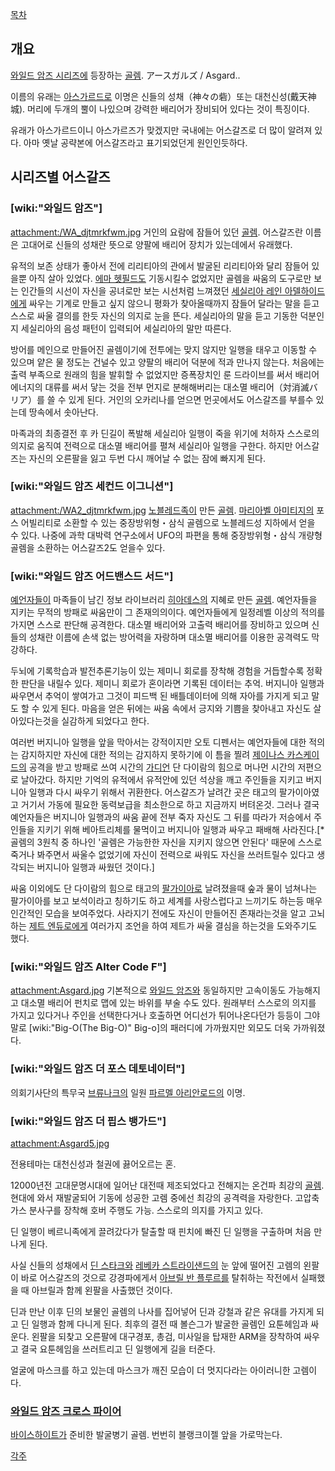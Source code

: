 [[목차]]

== 개요 ==
[[와일드 암즈 시리즈]]에 등장하는 [[골렘]]. アースガルズ / Asgard..

이름의 유래는 [[아스가르드]]로 이명은 신들의 성채（神々の砦）또는 대천신성(戴天神城). 머리에 두개의 뿔이 나있으며 강력한 배리어가 장비되어 있다는 것이 특징이다.

유래가 아스가르드이니 아스가르즈가 맞겠지만 국내에는 어스갈즈로 더 많이 알려져 있다. 아마 옛날 공략본에 어스갈즈라고 표기되었던게 원인인듯하다.

== 시리즈별 어스갈즈 ==
=== [wiki:"와일드 암즈"] ===
attachment:/WA_djtmrkfwm.jpg
거인의 요람에 잠들어 있던 [[골렘]]. 어스갈즈란 이름은 고대어로 신들의 성채란 뜻으로 양팔에 배리어 장치가 있는데에서 유래했다.

유적의 보존 상태가 좋아서 전에 리리티아의 관에서 발굴된 리리티아와 달리 잠들어 있을뿐 아직 살아 있었다. [[에마 헷필드]]도 기동시킬수 없었지만 골렘을 싸움의 도구로만 보는 인간들의 시선이 자신을 공녀로만 보는 시선처럼 느껴졌던 [[세실리아 레인 아델하이드]]에게 싸우는 기계로 만들고 싶지 않으니 평화가 찾아올때까지 잠들어 달라는 말을 듣고 스스로 싸울 결의를 한듯 자신의 의지로 눈을 뜬다. 세실리아의 말을 듣고 기동한 덕분인지 세실리아의 음성 패턴이 입력되어 세실리아의 말만 따른다.

방어를 메인으로 만들어진 골렘이기에 전투에는 맞지 않지만 일행을 태우고 이동할 수 있으며 얕은 물 정도는 건널수 있고 양팔의 배리어 덕분에 적과 만나지 않는다. 처음에는 출력 부족으로 원래의 힘을 발휘할 수 없었지만 증폭장치인 룬 드라이브를 써서 배리어 에너지의 대류를 써서 닿는 것을 전부 먼지로 분해해버리는 대소멸 배리어（対消滅バリア）를 쓸 수 있게 된다. 거인의 오카리나를 얻으면 먼곳에서도 어스갈즈를 부를수 있는데 땅속에서 솟아난다.

마족과의 최종결전 후 카 딘길이 폭발해 세실리아 일행이 죽을 위기에 처하자 스스로의 의지로 움직여 전력으로 대소멸 배리어를 펼쳐 세실리아 일행을 구한다. 하지만 어스갈즈는 자신의 오른팔을 잃고 두번 다시 깨어날 수 없는 잠에 빠지게 된다.

=== [wiki:"와일드 암즈 세컨드 이그니션"] ===
attachment:/WA2_djtmrkfwm.jpg
[[노블레드]]족이 만든 [[골렘]].
[[마리아벨 아미티지]]의 포스 어빌리티로 소환할 수 있는 중장방위형・삼식 골렘으로 노블레드성 지하에서 얻을 수 있다. 나중에 과학 대박력 연구소에서 UFO의 파편을 통해 중장방위형・삼식 개량형 골렘을 소환하는 어스갈즈2도 얻을수 있다.

=== [wiki:"와일드 암즈 어드밴스드 서드"] ===
[[예언자]]들이 마족들이 남긴 정보 라이브러리 [[히아데스]]의 지혜로 만든 [[골렘]]. 예언자들을 지키는 무적의 방패로 싸움만이 그 존재의의이다. 예언자들에게 일정레벨 이상의 적의를 가지면 스스로 판단해 공격한다. 대소멸 배리어와 고출력 배리어를 장비하고 있으며 신들의 성채란 이름에 손색 없는 방어력을 자랑하며 대소멸 배리어를 이용한 공격력도 막강하다.

두뇌에 기록학습과 발전추론기능이 있는 제미니 회로를 장착해 경험을 거듭할수록 정확한 판단을 내릴수 있다. 제미니 회로가 혼이라면 기록된 데이터는 추억.
버지니아 일행과 싸우면서 추억이 쌓여가고 그것이 피드백 된 배틀데이터에 의해 자아를 가지게 되고 말도 할 수 있게 된다. 마음을 얻은 뒤에는 싸움 속에서 긍지와 기쁨을 찾아내고 자신도 살아있다는것을 실감하게 되었다고 한다.

여러번 버지니아 일행을 앞을 막아서는 강적이지만 오토 디펜서는 예언자들에 대한 적의는 감지하지만 자신에 대한 적의는 감지하지 못하기에 이 틈을 찔려 [[제이나스 카스케이드]]의 공격을 받고 방패로 쓰여 시간의 [[가디언]] 단 다이람의 힘으로 머나먼 시간의 저편으로 날아갔다.
하지만 기억의 유적에서 유적안에 있던 석상을 깨고 주인들을 지키고 버지니아 일행과 다시 싸우기 위해서 귀환한다. 어스갈즈가 날려간 곳은 태고의 팔가이아였고 거기서 가동에 필요한 동력보급을 최소한으로 하고 지금까지 버텨온것. 그러나 결국 예언자들은 버지니아 일행과의 싸움 끝에 전부 죽자 자신도 그 뒤를 따라가 저승에서 주인들을 지키기 위해 베아트리체를 물먹이고 버지니아 일행과 싸우고 패배해 사라진다.[* 골렘의 3원칙 중 하나인 '골렘은 가능한한 자신을 지키지 않으면 안된다' 때문에 스스로 죽거나 봐주면서 싸울수 없었기에 자신이 전력으로 싸워도 자신을 쓰러트릴수 있다고 생각되는 버지니아 일행과 싸웠던 것이다.]

싸움 이외에도 단 다이람의 힘으로 태고의 [[팔가이아]]로 날려졌을때 숲과 물이 넘쳐나는 팔가이아를 보고 보석이라고 칭하기도 하고 세계를 사랑스럽다고 느끼기도 하는등 매우 인간적인 모습을 보여주었다. 사라지기 전에도 자신이 만들어진 존재라는것을 알고 고뇌하는 [[제트 엔듀로]]에게 여러가지 조언을 하여 제트가 싸울 결심을 하는것을 도와주기도 했다.

=== [wiki:"와일드 암즈 Alter Code F"] ===
attachment:Asgard.jpg
기본적으로 [[와일드 암즈]]와 동일하지만 고속이동도 가능해지고 대소멸 배리어 펀치로 맵에 있는 바위를 부술 수도 있다. 원래부터 스스로의 의지를 가지고 있다거나 주인을 선택한다거나 호출하면 어디선가 튀어나온다던가 등등이 그야말로 [wiki:"Big-O(The Big-O)" Big-o]의 패러디에 가까웠지만 외모도 더욱 가까워졌다.

=== [wiki:"와일드 암즈 더 포스 데토네이터"] ===
의회기사단의 특무국 [[브류나크]]의 일원 [[파르멜 아리안로드]]의 이명.

=== [wiki:"와일드 암즈 더 핍스 뱅가드"] ===
attachment:Asgard5.jpg

전용테마는 대천신성과 철권에 끓어오르는 혼.

12000년전 고대문명시대에 일어난 대전때 제조되었다고 전해지는 온건파 최강의 [[골렘]].
현대에 와서 재발굴되어 기동에 성공한 고렘 중에선 최강의 공격력을 자랑한다. 고압축 가스 분사구를 장착해 호버 주행도 가능. 스스로의 의지를 가지고 있다.

딘 일행이 베르니족에게 끌려갔다가 탈출할 때 핀치에 빠진 딘 일행을 구출하며 처음 만나게 된다. 

사실 신들의 성채에서 [[딘 스타크]]와 [[레베카 스트라이샌드]]의 눈 앞에 떨어진 고렘의 왼팔이 바로 어스갈즈의 것으로 강경파에게서 [[아브릴 반 플루르]]를 탈취하는 작전에서 실패했을 때 아브릴과 함께 왼팔을 사출했던 것이다. 

딘과 만난 이후 딘의 보물인 골렘의 나사를 집어넣어 딘과 강철과 같은 유대를 가지게 되고 딘 일행과 함께 다니게 된다.
최후의 결전 때 볼슨그가 발굴한 골렘인 요툰헤임과 싸운다. 왼팔을 되찾고 오른팔에 대구경포, 총검, 미사일을 탑재한 ARM을 장착하여 싸우고 결국 요툰헤임을 쓰러트리고 딘 일행에게 길을 터준다.

얼굴에 마스크를 하고 있는데 마스크가 깨진 모습이 더 멋지다라는 아이러니한 고렘이다.

=== [[와일드 암즈 크로스 파이어]] ===
[[바이스하이트]]가 준비한 발굴병기 골렘. 번번히 블랭크이젤 앞을 가로막는다.

[[각주]]
